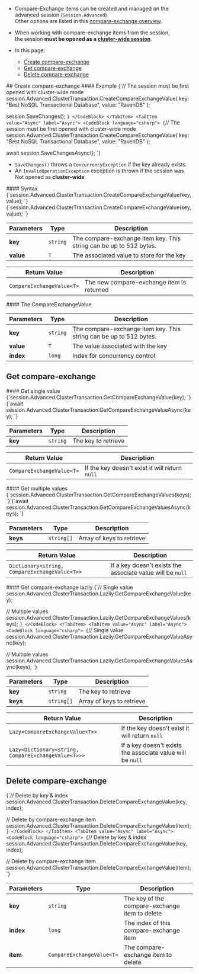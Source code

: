 
<Admonition type="note" title="">

* Compare-Exchange items can be created and managed on the advanced session (`Session.Advanced`)  
  Other options are listed in this [compare-exchange overview](../../../client-api/operations/compare-exchange/overview.mdx#how-to-create-and-manage-compare-exchange-items).

* When working with compare-exchange items from the session,  
  the session **must be opened as a [cluster-wide session](../../../client-api/session/cluster-transaction/overview.mdx#open-a-cluster-transaction)**.

* In this page:
    * [Create compare-exchange](../../../client-api/session/cluster-transaction/compare-exchange.mdx#create-compare-exchange)
    * [Get compare-exchange](../../../client-api/session/cluster-transaction/compare-exchange.mdx#get-compare-exchange)
    * [Delete compare-exchange](../../../client-api/session/cluster-transaction/compare-exchange.mdx#delete-compare-exchange)
</Admonition>
## Create compare-exchange

<Admonition type="note" title="">
#### Example

<Tabs groupId='languageSyntax'>
<TabItem value="Sync" label="Sync">
<CodeBlock language="csharp">
{`// The session must be first opened with cluster-wide mode
session.Advanced.ClusterTransaction.CreateCompareExchangeValue(
    key: "Best NoSQL Transactional Database",
    value: "RavenDB"
);

session.SaveChanges();
`}
</CodeBlock>
</TabItem>
<TabItem value="Async" label="Async">
<CodeBlock language="csharp">
{`// The session must be first opened with cluster-wide mode
session.Advanced.ClusterTransaction.CreateCompareExchangeValue(
    key: "Best NoSQL Transactional Database",
    value: "RavenDB"
);

await session.SaveChangesAsync();
`}
</CodeBlock>
</TabItem>
</Tabs>

* `SaveChanges()` throws a `ConcurrencyException` if the key already exists.
* An `InvalidOperationException` exception is thrown if the session was Not opened as **cluster-wide**.

</Admonition>

<Admonition type="note" title="">
#### Syntax

<Tabs groupId='languageSyntax'>
<TabItem value="Sync" label="Sync">
<CodeBlock language="csharp">
{`session.Advanced.ClusterTransaction.CreateCompareExchangeValue<T>(key, value);
`}
</CodeBlock>
</TabItem>
<TabItem value="Async" label="Async">
<CodeBlock language="csharp">
{`session.Advanced.ClusterTransaction.CreateCompareExchangeValue<T>(key, value);
`}
</CodeBlock>
</TabItem>
</Tabs>

| Parameters   | Type     | Description                                                        |
|--------------|----------|--------------------------------------------------------------------|
| **key**      | `string` | The compare-exchange item key. This string can be up to 512 bytes. |
| **value**    | `T`      | The associated value to store for the key                          |

| Return Value              | Description                               |
|---------------------------|-------------------------------------------|
| `CompareExchangeValue<T>` | The new compare-exchange item is returned |
</Admonition>

<Admonition type="note" title="">
#### The CompareExchangeValue

| Parameters   | Type     | Description                                                        |
|--------------|----------|--------------------------------------------------------------------|
| **key**      | `string` | The compare-exchange item key. This string can be up to 512 bytes. |
| **value**    | `T`      | The value associated with the key                                  |
| **index**    | `long`   | Index for concurrency control                                      |

</Admonition>


## Get compare-exchange

<Admonition type="note" title="">
#### Get single value

<Tabs groupId='languageSyntax'>
<TabItem value="Sync" label="Sync">
<CodeBlock language="csharp">
{`session.Advanced.ClusterTransaction.GetCompareExchangeValue<T>(key);
`}
</CodeBlock>
</TabItem>
<TabItem value="Async" label="Async">
<CodeBlock language="csharp">
{`await session.Advanced.ClusterTransaction.GetCompareExchangeValueAsync<T>(key);
`}
</CodeBlock>
</TabItem>
</Tabs>

| Parameters   | Type     | Description         |
|--------------|----------|---------------------|
| **key**      | `string` | The key to retrieve |

| Return Value | Description |
| ------------- | ----- |
| `CompareExchangeValue<T>`| If the key doesn't exist it will return `null` |

</Admonition>

<Admonition type="note" title="">
#### Get multiple values

<Tabs groupId='languageSyntax'>
<TabItem value="Sync" label="Sync">
<CodeBlock language="csharp">
{`session.Advanced.ClusterTransaction.GetCompareExchangeValues<T>(keys);
`}
</CodeBlock>
</TabItem>
<TabItem value="Async" label="Async">
<CodeBlock language="csharp">
{`await session.Advanced.ClusterTransaction.GetCompareExchangeValuesAsync<T>(keys);
`}
</CodeBlock>
</TabItem>
</Tabs>

| Parameters   | Type       | Description               |
|--------------|------------|---------------------------|
| **keys**     | `string[]` | Array of keys to retrieve |

| Return Value | Description |
| ------------- | ----- |
| `Dictionary<string, CompareExchangeValue<T>>` | If a key doesn't exists the associate value will be `null` |
</Admonition>

<Admonition type="note" title="">
#### Get compare-exchange lazily

<Tabs groupId='languageSyntax'>
<TabItem value="Sync" label="Sync">
<CodeBlock language="csharp">
{`// Single value
session.Advanced.ClusterTransaction.Lazily.GetCompareExchangeValue<T>(key);

// Multiple values
session.Advanced.ClusterTransaction.Lazily.GetCompareExchangeValues<T>(keys);
`}
</CodeBlock>
</TabItem>
<TabItem value="Async" label="Async">
<CodeBlock language="csharp">
{`// Single value
session.Advanced.ClusterTransaction.Lazily.GetCompareExchangeValueAsync<T>(key);

// Multiple values
session.Advanced.ClusterTransaction.Lazily.GetCompareExchangeValuesAsync<T>(keys);
`}
</CodeBlock>
</TabItem>
</Tabs>

| Parameters  | Type       | Description               |
|-------------|------------|---------------------------|
| **key**     | `string`   | The key to retrieve       |
| **keys**    | `string[]` | Array of keys to retrieve |

| Return Value | Description |
| ------------- | ----- |
| `Lazy<CompareExchangeValue<T>>`| If the key doesn't exist it will return `null` |
| `Lazy<Dictionary<string, CompareExchangeValue<T>>>` | If a key doesn't exists the associate value will be `null` |
</Admonition>


## Delete compare-exchange

<Admonition type="note" title="">

<Tabs groupId='languageSyntax'>
<TabItem value="Sync" label="Sync">
<CodeBlock language="csharp">
{`// Delete by key & index
session.Advanced.ClusterTransaction.DeleteCompareExchangeValue(key, index);

// Delete by compare-exchange item
session.Advanced.ClusterTransaction.DeleteCompareExchangeValue<T>(item);
`}
</CodeBlock>
</TabItem>
<TabItem value="Async" label="Async">
<CodeBlock language="csharp">
{`// Delete by key & index
session.Advanced.ClusterTransaction.DeleteCompareExchangeValue(key, index);

// Delete by compare-exchange item
session.Advanced.ClusterTransaction.DeleteCompareExchangeValue<T>(item);
`}
</CodeBlock>
</TabItem>
</Tabs>

| Parameters | Type                      | Description                                    |
|------------|---------------------------|------------------------------------------------|
| **key**    | `string`                  | The key of the compare-exchange item to delete |
| **index**  | `long`                    | The index of this compare-exchange item        |
| **item**   | `CompareExchangeValue<T>` | The compare-exchange item to delete            |

</Admonition>



